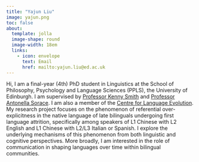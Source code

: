 ```yaml
---
title: "Yajun Liu"
image: yajun.png
toc: false
about: 
  template: jolla
  image-shape: round
  image-width: 18em
  links:
    - icon: envelope
      text: Email
      href: mailto:yajun.liu@ed.ac.uk
---
```


Hi, I am a final-year (4th) PhD student in Linguistics at the School of Philosophy, Psychology and Language Sciences (PPLS), the University of Edinburgh. I am supervised by <a href="https://www.ed.ac.uk/profile/kenny-smith" target="_blank">Professor Kenny Smith</a> and <a href="https://www.ed.ac.uk/profile/antonella-sorace" target="_blank">Professor Antonella Sorace</a>. I am also a member of the <a href="https://cle.ppls.ed.ac.uk/" target="_blank">Centre for Language Evolution</a>. My research project focuses on the phenomenon of referential over-explicitness in the native language of late bilinguals undergoing first language attrition, specifically among speakers of L1 Chinese with L2 English and L1 Chinese with L2/L3 Italian or Spanish. I explore the underlying mechanisms of this phenomenon from both linguistic and cognitive perspectives. More broadly, I am interested in the role of communication in shaping languages over time within bilingual communities.
